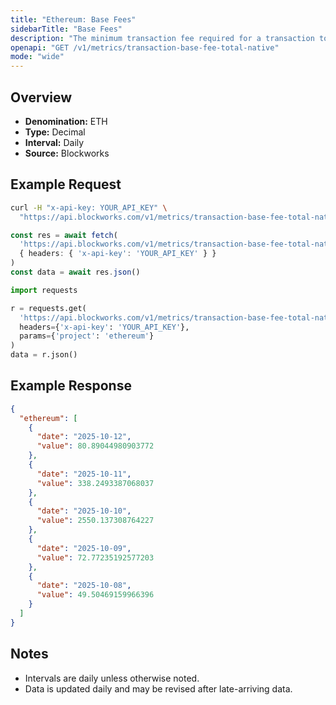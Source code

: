 ```yaml
---
title: "Ethereum: Base Fees"
sidebarTitle: "Base Fees"
description: "The minimum transaction fee required for a transaction to be included in a block"
openapi: "GET /v1/metrics/transaction-base-fee-total-native"
mode: "wide"
---
```


## Overview

- **Denomination:** ETH
- **Type:** Decimal
- **Interval:** Daily
- **Source:** Blockworks

## Example Request

<CodeGroup>

```bash cURL
curl -H "x-api-key: YOUR_API_KEY" \
  "https://api.blockworks.com/v1/metrics/transaction-base-fee-total-native?project=ethereum"
```

```typescript TypeScript
const res = await fetch(
  'https://api.blockworks.com/v1/metrics/transaction-base-fee-total-native?project=ethereum',
  { headers: { 'x-api-key': 'YOUR_API_KEY' } }
)
const data = await res.json()
```

```python Python
import requests

r = requests.get(
  'https://api.blockworks.com/v1/metrics/transaction-base-fee-total-native',
  headers={'x-api-key': 'YOUR_API_KEY'},
  params={'project': 'ethereum'}
)
data = r.json()
```

</CodeGroup>

## Example Response

```json
{
  "ethereum": [
    {
      "date": "2025-10-12",
      "value": 80.89044980903772
    },
    {
      "date": "2025-10-11",
      "value": 338.2493387068037
    },
    {
      "date": "2025-10-10",
      "value": 2550.137308764227
    },
    {
      "date": "2025-10-09",
      "value": 72.77235192577203
    },
    {
      "date": "2025-10-08",
      "value": 49.50469159966396
    }
  ]
}
```

## Notes
- Intervals are daily unless otherwise noted.
- Data is updated daily and may be revised after late-arriving data.